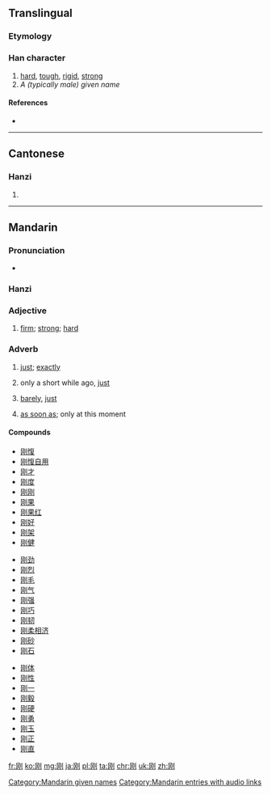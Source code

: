 {{also|剛}}
==Translingual==

===Etymology===
{{Han simp|剛|f=岡|t=冈}}

{{Han compound|冈|刀|c1=p|c2=s|t2=knife|ls=psc}}

===Han character===
{{Han char|rn=18|rad=刀|as=04|sn=6|four=|canj=月大中弓 (BKLN)|ids=⿰[[冈]][[刂]]}}

# [[hard]], [[tough]], [[rigid]], [[strong]]
# ''A (typically male) given name''

====References====
* {{Han ref|kx=0137.301|hdz=10326.060|uh=521A|ud=21018}}

----

==Cantonese==

===Hanzi===
{{yue-hanzi|jyut=gong1|y=gong1|tra=剛}}

# {{defn|lang=yue|sort=刀04}}

----

==Mandarin==

===Pronunciation===
* {{audio|zh-gāng.ogg|audio|lang=cmn}}

===Hanzi===
{{cmn-hanzi|tra=剛|pin=[[gāng]] ([[gang1]], [[Gāng]] ([[Gang1]])|wg=kang<sup>1</sup>, Kang<sup>1</sup>}}

===Adjective===
{{cmn-adj|s|pin=gāng|pint=gang1|tra=剛|sim=刚}}

# [[firm]]; [[strong]]; [[hard]]
#: {{zh-usex|他 的 性格 是 刚 与 柔 的 结合。|His character is a combination of strength and kindness.}}  

===Adverb===
{{cmn-adv|s|pin=gāng|pint=gang1|tra=剛|sim=刚}}

# [[just]]; [[exactly]]
#: {{zh-usex|刚好|just, exactly}}
# only a short while ago, [[just]]
#: {{zh-usex|刚才|just now, a moment ago}} 
#: {{zh-usex|刚刚|just now, only}}
#: {{zh-usex|他 '''刚''' 回来 。|He has '''just''' come back.}}
# [[barely]], [[just]]
#: {{zh-usex|一 个 月 1000 元 的 工资，'''刚''' 够 他 吃饭。|He earn 1000 yuan a month, '''barely''' enough for food.}}
# [[as soon as]]; only at this moment
#: {{zh-usex|他 刚 做完 工作，铃 就 响 了.|The moment he finished his work, bell rang.}}  


====Compounds====
{{rel-top3}}
* [[刚愎]]
* [[刚愎自用]]
* [[刚才]]
* [[刚度]]
* [[刚刚]]
* [[刚果]]
* [[刚果红]]
* [[刚好]]
* [[刚架]]
* [[刚健]]
{{rel-mid3}}
* [[刚劲]]
* [[刚烈]]
* [[刚毛]]
* [[刚气]]
* [[刚强]]
* [[刚巧]]
* [[刚韧]]
* [[刚柔相济]]
* [[刚砂]]
* [[刚石]]
{{rel-mid3}}
* [[刚体]]
* [[刚性]]
* [[刚一]]
* [[刚毅]]
* [[刚硬]]
* [[刚勇]]
* [[刚玉]]
* [[刚正]]
* [[刚直]]
{{rel-bottom}}

[[Category:Mandarin given names]]
[[Category:Mandarin entries with audio links]]

[[fr:刚]]
[[ko:刚]]
[[mg:刚]]
[[ja:刚]]
[[pl:刚]]
[[ta:刚]]
[[chr:刚]]
[[uk:刚]]
[[zh:刚]]